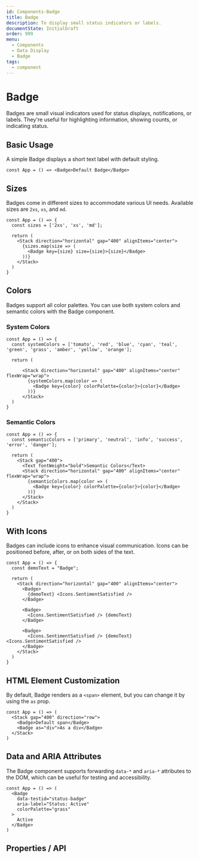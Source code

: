 ```yaml
---
id: Components-Badge
title: Badge
description: To display small status indicators or labels.
documentState: InitialDraft
order: 999
menu:
  - Components
  - Data Display
  - Badge
tags:
  - component
---
```


# Badge

Badges are small visual indicators used for status displays, notifications, or labels. They're useful for highlighting information, showing counts, or indicating status.

## Basic Usage

A simple Badge displays a short text label with default styling.

```jsx-live
const App = () => <Badge>Default Badge</Badge>
```

## Sizes

Badges come in different sizes to accommodate various UI needs. Available sizes are `2xs`, `xs`, and `md`.

```jsx-live
const App = () => {
  const sizes = ['2xs', 'xs', 'md'];
  
  return (
    <Stack direction="horizontal" gap="400" alignItems="center">
      {sizes.map(size => (
        <Badge key={size} size={size}>{size}</Badge>
      ))}
    </Stack>
  )
}
```

## Colors

Badges support all color palettes. You can use both system colors and semantic colors with the Badge component.

### System Colors

```jsx-live
const App = () => {
  const systemColors = ['tomato', 'red', 'blue', 'cyan', 'teal', 'green', 'grass', 'amber', 'yellow', 'orange'];
  
  return (

      <Stack direction="horizontal" gap="400" alignItems="center" flexWrap="wrap">
        {systemColors.map(color => (
          <Badge key={color} colorPalette={color}>{color}</Badge>
        ))}
      </Stack>
  )
}
```

### Semantic Colors

```jsx-live
const App = () => {
  const semanticColors = ['primary', 'neutral', 'info', 'success', 'error', 'danger'];
  
  return (
    <Stack gap="400">
      <Text fontWeight="bold">Semantic Colors</Text>
      <Stack direction="horizontal" gap="400" alignItems="center" flexWrap="wrap">
        {semanticColors.map(color => (
          <Badge key={color} colorPalette={color}>{color}</Badge>
        ))}
      </Stack>
    </Stack>
  )
}
```

## With Icons

Badges can include icons to enhance visual communication. Icons can be positioned before, after, or on both sides of the text.

```jsx-live
const App = () => {
  const demoText = "Badge";
  
  return (
    <Stack direction="horizontal" gap="400" alignItems="center">
      <Badge>
        {demoText} <Icons.SentimentSatisfied />
      </Badge>
      
      <Badge>
        <Icons.SentimentSatisfied /> {demoText}
      </Badge>
      
      <Badge>
        <Icons.SentimentSatisfied /> {demoText} <Icons.SentimentSatisfied />
      </Badge>
    </Stack>
  )
}
```

## HTML Element Customization

By default, Badge renders as a `<span>` element, but you can change it by using the `as` prop.

```jsx-live
const App = () => (
  <Stack gap="400" direction="row">
    <Badge>Default span</Badge>
    <Badge as="div">As a div</Badge>
  </Stack>
)
```

## Data and ARIA Attributes

The Badge component supports forwarding `data-*` and `aria-*` attributes to the DOM, which can be useful for testing and accessibility.

```jsx-live
const App = () => (
  <Badge 
    data-testid="status-badge" 
    aria-label="Status: Active"
    colorPalette="grass"
  >
    Active
  </Badge>
)
```

## Properties / API

<PropsTable id="Badge"/>